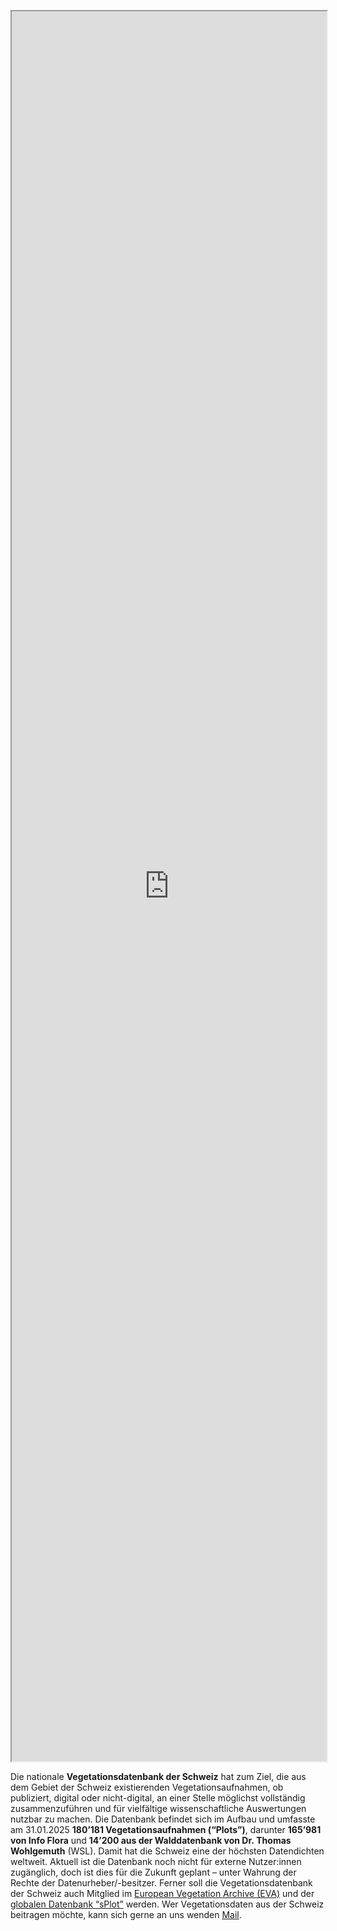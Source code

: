 
:::{.column-screen}

 <iframe src="https://ratnanil.shinyapps.io/InfoFlora/" title="InfoFlora" style="width: 100%; height: 70vh">
 
 
 </iframe> 

:::

Die nationale **Vegetationsdatenbank der Schweiz** hat zum Ziel, die aus dem Gebiet der Schweiz existierenden Vegetationsaufnahmen, ob publiziert, digital oder nicht-digital, an einer Stelle möglichst vollständig zusammenzuführen und für vielfältige wissenschaftliche Auswertungen nutzbar zu machen. Die Datenbank befindet sich im Aufbau und umfasste am 31.01.2025 **180'181 Vegetationsaufnahmen ("Plots")**, darunter **165'981 von Info Flora** und **14'200 aus der Walddatenbank von Dr. Thomas Wohlgemuth** (WSL). Damit hat die Schweiz eine der höchsten Datendichten weltweit. Aktuell ist die Datenbank noch nicht für externe Nutzer:innen zugänglich, doch ist dies für die Zukunft geplant – unter Wahrung der Rechte der Datenurheber/-besitzer. Ferner soll die Vegetationsdatenbank der Schweiz auch Mitglied im [European Vegetation Archive (EVA)](https://euroveg.org/eva-database/) und der [globalen Datenbank "sPlot"](https://idiv-biodiversity.de/de/splot.html) werden. Wer Vegetationsdaten aus der Schweiz beitragen möchte, kann sich gerne an uns wenden [Mail](mailto:juergen.dengler@zhaw.ch,seih@zhaw.ch?subject=Vegetation.ch).